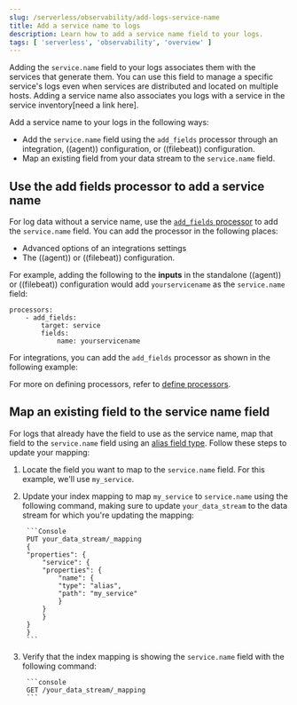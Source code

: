 ```yaml
---
slug: /serverless/observability/add-logs-service-name
title: Add a service name to logs
description: Learn how to add a service name field to your logs.
tags: [ 'serverless', 'observability', 'overview' ]
---
```


Adding the `service.name` field to your logs associates them with the services that generate them.
You can use this field to manage a specific service's logs even when services are distributed and located on multiple hosts.
Adding a service name also associates you logs with a service in the service inventory[need a link here].

Add a service name to your logs in the following ways:

- Add the `service.name` field using the `add_fields` processor through an integration, ((agent)) configuration, or ((filebeat)) configuration.
- Map an existing field from your data stream to the `service.name` field.

## Use the add fields processor to add a service name
For log data without a service name, use the [`add_fields` processor](((fleet-guide))/add_fields-processor.html) to add the `service.name` field.
You can add the processor in the following places:

- Advanced options of an integrations settings
- The ((agent)) or ((filebeat)) configuration.

For example, adding the following to the **inputs** in the standalone ((agent)) or ((filebeat)) configuration would add `yourservicename` as the `service.name` field:

```console
processors:
    - add_fields:
        target: service
        fields:
            name: yourservicename
```

For integrations, you can add the `add_fields` processor as shown in the following example:

<DocImage size="2" url="../images/add-field-processor.png" alt="Add the add_fields processor to an integration" />

For more on defining processors, refer to [define processors](((fleet-guide))/elastic-agent-processor-configuration.html).

## Map an existing field to the service name field

For logs that already have the field to use as the service name, map that field to the `service.name` field using an [alias field type](((ref))/field-alias.html).
Follow these steps to update your mapping:

1. Locate the field you want to map to the `service.name` field. For this example, we'll use `my_service`.
1. Update your index mapping to map `my_service` to `service.name` using the following command, making sure to update `your_data_stream` to the data stream for which you're updating the mapping:

        ```Console
        PUT your_data_stream/_mapping
        {
        "properties": {
            "service": {
            "properties": {
                "name": {
                "type": "alias",
                "path": "my_service"
                }
            }
            }
        }
        }
        ```

1. Verify that the index mapping is showing the `service.name` field with the following command:

        ```console
        GET /your_data_stream/_mapping
        ```